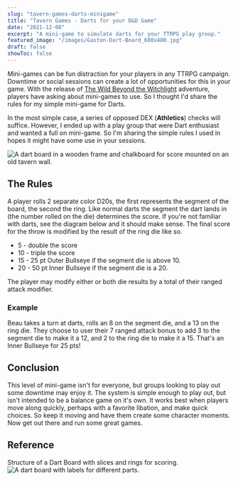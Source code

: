 ```yaml
---
slug: "tavern-games-darts-minigame"
title: "Tavern Games - Darts for your D&D Game"
date: "2021-12-08"
excerpt: "A mini-game to simulate darts for your TTRPG play group."
featured_image: "/images/Gaston-Dart-Board_600x400.jpg"
draft: false
showToc: false
---
```


Mini-games can be fun distraction for your players in any TTRPG campaign. Downtime or social sessions can create a lot of opportunities for this in your game. With the release of [The Wild Beyond the Witchlight](https://dnd.wizards.com/products/wild-beyond-witchlight) adventure, players have asking about mini-games to use.  So I thought I'd share the rules for my simple mini-game for Darts.

In the most simple case, a series of opposed DEX (**Athletics**) checks will suffice. However, I ended up with a play group that were Dart enthusiast and wanted a full on mini-game.  So I'm sharing the simple rules I used in hopes it might have some use in your sessions.


![A dart board in a wooden frame and chalkboard for score mounted on an old tavern wall.](/images/Gaston-Dart-Board_600x400.jpg)

## The Rules
A player rolls 2 separate color D20s, the first represents the segment of the board, the second the ring.  Like normal darts the segment the dart lands in (the number rolled on the die) determines the score. If you're not familiar with darts, see the diagram below and it should make sense. The final score for the throw is modified by the result of the ring die like so.

* 5 - double the score
* 10 - triple the score
* 15 - 25 pt Outer Bullseye if the segment die is above 10.
* 20 - 50 pt Inner Bullseye if the segment die is a 20.

The player may modify either or both die results by a total of their ranged attack modifier.

### Example

Beau takes a turn at darts, rolls an 8 on the segment die, and a 13 on the ring die. They choose to user their 7 ranged attack bonus to add 3 to the segment die to make it a 12, and 2 to the ring die to make it a 15.  That's an Inner Bullseye for 25 pts!

## Conclusion
This level of mini-game isn't for everyone, but groups looking to play out some downtime may enjoy it.  The system is simple enough to play out, but isn't intended to be a balance game on it's own.  It works best when players move along quickly, perhaps with a favorite libation, and make quick choices.  So keep it moving and have them create some character moments.  Now get out there and run some great games.

## Reference
Structure of a Dart Board with slices and rings for scoring.
![A dart board with labels for different parts.](/images/Dartboard_diagram_637x473.jpg)
